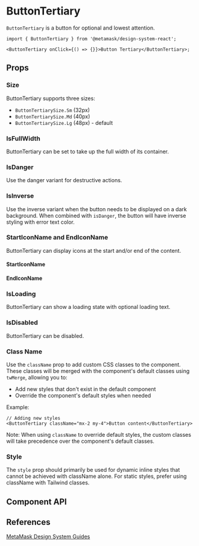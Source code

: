 

# ButtonTertiary

`ButtonTertiary` is a button for optional and lowest attention.

```tsx
import { ButtonTertiary } from '@metamask/design-system-react';

<ButtonTertiary onClick={() => {}}>Button Tertiary</ButtonTertiary>;
```

<Canvas of={ButtonTertiaryStories.Default} />

## Props

### Size

ButtonTertiary supports three sizes:

- `ButtonTertiarySize.Sm` (32px)
- `ButtonTertiarySize.Md` (40px)
- `ButtonTertiarySize.Lg` (48px) - default

<Canvas of={ButtonTertiaryStories.Size} />

### IsFullWidth

ButtonTertiary can be set to take up the full width of its container.

<Canvas of={ButtonTertiaryStories.IsFullWidth} />

### IsDanger

Use the danger variant for destructive actions.

<Canvas of={ButtonTertiaryStories.IsDanger} />

### IsInverse

Use the inverse variant when the button needs to be displayed on a dark background. When combined with `isDanger`, the button will have inverse styling with error text color.

<Canvas of={ButtonTertiaryStories.IsInverse} />

### StartIconName and EndIconName

ButtonTertiary can display icons at the start and/or end of the content.

#### StartIconName

<Canvas of={ButtonTertiaryStories.StartIconName} />

#### EndIconName

<Canvas of={ButtonTertiaryStories.EndIconName} />

### IsLoading

ButtonTertiary can show a loading state with optional loading text.

<Canvas of={ButtonTertiaryStories.IsLoading} />

### IsDisabled

ButtonTertiary can be disabled.

<Canvas of={ButtonTertiaryStories.IsDisabled} />

### Class Name

Use the `className` prop to add custom CSS classes to the component. These classes will be merged with the component's default classes using `twMerge`, allowing you to:

- Add new styles that don't exist in the default component
- Override the component's default styles when needed

Example:

```tsx
// Adding new styles
<ButtonTertiary className="mx-2 my-4">Button content</ButtonTertiary>
```

Note: When using `className` to override default styles, the custom classes will take precedence over the component's default classes.

### Style

The `style` prop should primarily be used for dynamic inline styles that cannot be achieved with className alone. For static styles, prefer using className with Tailwind classes.

## Component API

<Controls of={ButtonTertiaryStories.Default} />

## References

[MetaMask Design System Guides](https://www.notion.so/MetaMask-Design-System-Guides-Design-f86ecc914d6b4eb6873a122b83c12940)
